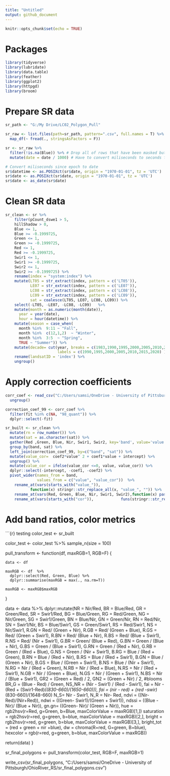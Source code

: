 ```yaml
---
title: "Untitled"
output: github_document
---
```


```r
knitr::opts_chunk$set(echo = TRUE)
```

# Packages 
```r
library(tidyverse)
library(lubridate)
library(data.table)
library(feather)
library(ggplot2)
library(httpgd)
library(broom)
```

# Prepare SR data 
```r

sr_path <- "G:/My Drive/LC02_Polygon_Pull"

sr_raw <- list.files(path=sr_path, pattern=".csv", full.names = T) %>%
  map_df(~ fread(., stringsAsFactors = F))

sr <- sr_raw %>%
  filter(!is.na(Blue)) %>% # Drop all of rows that have been masked but still have lines due to metadata extraction 
  mutate(date = date / 1000) # Have to convert miliseconds to seconds for following line 

# Convert miliseconds since epoch to date
sr$datetime <- as.POSIXct(sr$date, origin = "1970-01-01", tz = 'UTC')
sr$date <- as.POSIXct(sr$date, origin = "1970-01-01", tz = 'UTC')
sr$date <- as_date(sr$date)
```

# Clean SR data 
```r

sr_clean <- sr %>% 
    filter(pCount_dswe1 > 5, 
    hillShadow > 0, 
    Blue <= 1, 
    Blue >= -0.1999725,
    Green <= 1, 
    Green >= -0.1999725, 
    Red <= 1, 
    Red >= -0.1999725,
    Swir1 <= 1, 
    Swir1 >= -0.1999725,
    Swir2 <= 1, 
    Swir2 >= -0.1999725) %>% 
    rename(index = "system:index") %>%
    mutate(LT05 = str_extract(index, pattern = c('LT05')),
           LE07 = str_extract(index, pattern = c('LE07')),
           LC08 = str_extract(index, pattern = c('LC08')),
           LC09 = str_extract(index, pattern = c('LC09')),
           sat = coalesce(LT05, LE07, LC08, LC09)) %>%
    select(-LT05, -LE07, -LC08, -LC09)   %>% 
    mutate(month = as.numeric(month(date)),
      year = year(date),
      hour = hour(datetime)) %>%
    mutate(season = case_when(
      month %in%  9:11 ~ "Fall",
      month %in%  c(12,1,2)  ~ "Winter",
      month %in%  3:5  ~ "Spring",
      TRUE ~ "Summer")) %>%
    mutate(decade= cut(year, breaks = c(1983,1990,1995,2000,2005,2010,2015,2020),
                       labels = c(1990,1995,2000,2005,2010,2015,2020) )) %>%
    rename(landsatID = 'index') %>% 
    ungroup()
```

# Apply correction coefficients
```r
corr_coef <- read_csv("C:/Users/samsi/OneDrive - University of Pittsburgh/OhioRiver_RS/corr_coef.csv") %>%
  ungroup()

correction_coef_99 <- corr_coef %>%
  filter(fit %in% c(NA, "98_quant")) %>%
  dplyr::select(-fit)

sr_built <- sr_clean %>%
  mutate(rn = row_number()) %>%
  mutate(sat = as.character(sat)) %>%
  gather(Red ,Green, Blue, Nir, Swir1, Swir2, key='band', value='value') %>%
  group_by(band, sat) %>%
  left_join(correction_coef_99, by=c("band", "sat")) %>%
  mutate(value_cor=  coef2*value^ 2 + coef1*value + intercept) %>%
  ungroup() %>%
  mutate(value_cor = ifelse(value_cor <=0, value, value_cor)) %>%
  dplyr::select(-intercept, -coef1, -coef2) %>%
  pivot_wider(names_from = band,
              values_from = c("value", "value_cor"))  %>%
    rename_at(vars(starts_with("value_")),
           function(x) stringr::str_replace_all(x, "value_", "")) %>%
    rename_at(vars(Red, Green, Blue, Nir, Swir1, Swir2),function(x) paste0(x,"_raw")) %>%
    rename_at(vars(starts_with("cor")),            funs(stringr::str_replace_all(., "cor_", ""))) 

```


# Add band ratios, color metrics 
```{r} testing
color_test <- sr_built

color_test <- color_test %>% 
sample_n(size = 100)

pull_transform <- function(df, maxRGB=1, RGB=F) {
  
    data <- df
    
    maxRGB <- df  %>%
      dplyr::select(Red, Green, Blue) %>%
      dplyr::summarise(maxRGB = max(., na.rm=T)) 
    
    maxRGB <- maxRGB$maxRGB
  }
  
data <- data %>%
    dplyr::mutate(NR = Nir/Red,
                  BR = Blue/Red,
                  GR = Green/Red,
                  SR = Swir1/Red,
                  BG = Blue/Green,
                  RG = Red/Green, 
                  NG = Nir/Green,
                  SG = Swir1/Green,
                  BN = Blue/Nir,
                  GN = Green/Nir,
                  RN = Red/Nir,
                  SN = Swir1/Nir,
                  BS = Blue/Swir1,
                  GS = Green/Swir1,
                  RS = Red/Swir1,
                  NS = Nir/Swir1,
                  R.GN = Red/ (Green + Nir),
                  R.GB = Red/ (Green + Blue),
                  R.GS = Red/ (Green + Swir1),
                  R.BN = Red/ (Blue + Nir),
                  R.BS = Red/ (Blue + Swir1),
                  R.NS = Red/ (Nir + Swir1),
                  G.BR = Green/ (Blue + Red),
                  G.BN = Green / (Blue + Nir),
                  G.BS = Green / (Blue + Swir1),
                  G.RN = Green / (Red + Nir),
                  G.RB = Green / (Red + Blue),
                  G.NS = Green / (Nir + Swir1),
                  B.RG = Blue / (Red + Green),
                  B.RN = Blue / (Red + Nir),
                  B.RS = Blue / (Red + Swir1),
                  B.GN = Blue / (Green + Nir),
                  B.GS = Blue / (Green + Swir1),
                  B.NS = Blue / (Nir + Swir1),
                  N.RG = Nir / (Red + Green),
                  N.RB = Nir / (Red + Blue),
                  N.RS = Nir / (Red + Swir1),
                  N.GB = Nir / (Green + Blue),
                  N.GS = Nir / (Green + Swir1),
                  N.BS = Nir / (Blue  + Swir1),
                  GR2 = (Green + Red) / 2,
                  GN2 = (Green + Nir) / 2,
                  #blooms
                  BR_G = (Blue - Red) / Green,
                  NS_NR = (Nir - Swir1) / (Red - Swir1),
                  fai = Nir - (Red + (Swir1-Red)*((830-660)/(1650-660))),
                  fai = (nir - red) + (red -swir) * (830-660)/(1648-660)
                  N_S= Nir - Swir1,
                  N_R = Nir- Red,
                  ndvi = ((Nir-Red)/(Nir+Red)),
                  ndwi = ((Green- Swir1)/(Green + Swir1)),
                  ndssi = ((Blue - Nir)/ (Blue + Nir)),
                  gn.gn= ((Green- Nir)/ (Green + Nir)),
                  hue = rgb2hsv(r=Red, g=Green, b=Blue, maxColorValue = maxRGB)[1,])
                  saturation = rgb2hsv(r=red, g=green,  b=blue, maxColorValue = maxRGB)[2,],
                  bright = rgb2hsv(r=red, g=green,  b=blue, maxColorValue = maxRGB)[3,],
                  bright_tot = (red + green + nir +blue),
                  dw = chroma(R=red, G=green, B=blue),
                  hexcolor = rgb(r=red, g=green, b=blue, maxColorValue = maxRGB)) 

  return(data)
}

sr_final_polygons <- pull_transform(color_test, RGB=F, maxRGB=1) 

write_csv(sr_final_polygons, "C:/Users/samsi/OneDrive - University of Pittsburgh/OhioRiver_RS/sr_final_polygons.csv")

```

```